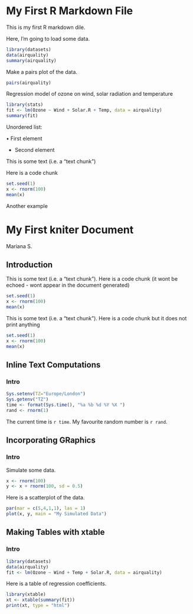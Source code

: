 My First R Markdown File
========================

<!-- Comments 
Setting global options
an example -->
<!-- ```{r setoptions, echo=False} -->
<!-- opts_chunk$set(echo=FALSE, results ="hide") -->
<!-- ``` -->

This is my first R markdown dile.

Here, I'm going to load some data.

```r
library(datasets)
data(airquality)
summary(airquality)
```

Make a pairs plot of the data.

```r
pairs(airquality)
```

Regression model of ozone on wind, solar radiation and temperature

```r
library(stats)
fit <- lm(Ozone ~ Wind + Solar.R + Temp, data = airquality)
summary(fit)
```

Unordered list:

 • First element
 
 * Second element
 

This is some text (i.e. a "text chunk")

Here is a code chunk
```r
set.seed(1)
x <- rnorm(100)
mean(x)
```

Another example

# My First kniter Document
Mariana S.

## Introduction

This is some text (i.e. a "text chunk").
Here is a code chunk (it wont be echoed - wont appear in the document generated)
```r
set.seed(1)
x <- rnorm(100)
mean(x)
```

This is some text (i.e. a "text chunk").
Here is a code chunk but it does not print anything
```r
set.seed(1)
x <- rnorm(100)
mean(x)
```

## Inline Text Computations
### Intro
```r
Sys.setenv(TZ="Europe/London")
Sys.getenv("TZ")
time <- format(Sys.time(), "%a %b %d %Y %X ")
rand <- rnorm(1)
```

The current time is `r time`.
My favourite random number is `r rand`.


## Incorporating GRaphics
### Intro
Simulate some data.
```r
x <- rnorm(100)
y <- x + rnorm(100, sd = 0.5)
```

Here is a scatterplot of the data.
```r
par(mar = c(5,4,1,1), las = 1)
plot(x, y, main = "My Simulated Data")
```

## Making Tables with xtable
### Intro

```r
library(datasets)
data(airquality)
fit <- lm(Ozone ~ Wind + Temp + Solar.R, data = airquality)
```

Here is a table of regression coefficients.
```r
library(xtable)
xt <- xtable(summary(fit))
print(xt, type = "html")
```






